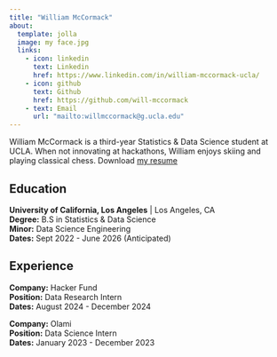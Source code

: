 ```yaml
---
title: "William McCormack"
about:
  template: jolla
  image: my face.jpg
  links:
    - icon: linkedin
      text: Linkedin
      href: https://www.linkedin.com/in/william-mccormack-ucla/
    - icon: github
      text: Github
      href: https://github.com/will-mccormack
    - text: Email
      url: "mailto:willmccormack@g.ucla.edu"
---
```


William McCormack is a third-year Statistics & Data Science student at UCLA. When not innovating at hackathons, William enjoys skiing and playing classical chess. Download [my resume](/William_McCormack.pdf)

## Education

**University of California, Los Angeles** | Los Angeles, CA  
**Degree:** B.S in Statistics & Data Science  
**Minor:** Data Science Engineering  
**Dates:** Sept 2022 - June 2026 (Anticipated)


## Experience

**Company:** Hacker Fund  
**Position:** Data Research Intern  
**Dates:** August 2024 - December 2024  

**Company:** Olami  
**Position:** Data Science Intern  
**Dates:** January 2023 - December 2023  
